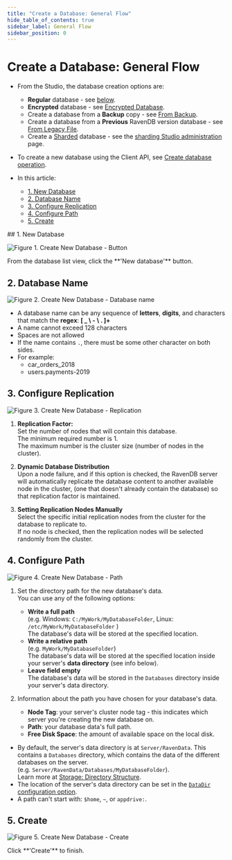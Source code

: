 ```yaml
---
title: "Create a Database: General Flow"
hide_table_of_contents: true
sidebar_label: General Flow
sidebar_position: 0
---
```



# Create a Database: General Flow
<Admonition type="note" title="">

* From the Studio, the database creation options are:  
  * **Regular** database - see [below](../../../studio/database/create-new-database/general-flow.mdx#1-new-database).  
  * **Encrypted** database - see [Encrypted Database](../../../studio/database/create-new-database/encrypted.mdx).  
  * Create a database from a **Backup** copy - see [From Backup](../../../studio/database/create-new-database/from-backup.mdx).  
  * Create a database from a **Previous** RavenDB version database - see [From Legacy File](../../../studio/database/create-new-database/from-legacy-files.mdx).  
  * Create a [Sharded](../../../sharding/overview.mdx) database - 
    see the [sharding Studio administration](../../../sharding/administration/studio-admin.mdx#creating-a-sharded-database) page.  

* To create a new database using the Client API, see [Create database operation](../../../client-api/operations/server-wide/create-database.mdx).
* In this article:  
  * [1. New Database](../../../studio/database/create-new-database/general-flow.mdx#1-new-database)  
  * [2. Database Name](../../../studio/database/create-new-database/general-flow.mdx#2-database-name)  
  * [3. Configure Replication](../../../studio/database/create-new-database/general-flow.mdx#3-configure-replication)  
  * [4. Configure Path](../../../studio/database/create-new-database/general-flow.mdx#4-configure-path)  
  * [5. Create](../../../studio/database/create-new-database/general-flow.mdx#5-create)

</Admonition>
## 1. New Database

![Figure 1. Create New Database - Button](./assets/new-database-general-1.png)

<Admonition type="note" title="">
From the database list view, click the **'New database'** button.  
</Admonition>


## 2. Database Name

![Figure 2. Create New Database - Database name](./assets/new-database-general-2.png)

<Admonition type="note" title="">

* A database name can be any sequence of **letters**, **digits**, and characters that match the **regex**: **[ _ \ - \ . ]+**  
* A name cannot exceed 128 characters  
* Spaces are not allowed  
* If the name contains `.`, there must be some other character on both sides.  
* For example:  
  * car_orders_2018  
  * users.payments-2019  
</Admonition>


## 3. Configure Replication

![Figure 3. Create New Database - Replication](./assets/new-database-general-3.png)

<Admonition type="note" title="">

1. **Replication Factor:**  
   Set the number of nodes that will contain this database.   
   The minimum required number is 1.  
   The maximum number is the cluster size (number of nodes in the cluster).  

2. **Dynamic Database Distribution**  
   Upon a node failure, and if this option is checked, the RavenDB server will automatically replicate the database content to another available node in the cluster, 
   (one that doesn't already contain the database) so that replication factor is maintained.  

3. **Setting Replication Nodes Manually**  
   Select the specific initial replication nodes from the cluster for the database to replicate to.  
   If no node is checked, then the replication nodes will be selected randomly from the cluster.  
</Admonition>


## 4. Configure Path

![Figure 4. Create New Database - Path](./assets/new-database-general-4.png)

<Admonition type="note" title="">

1. Set the directory path for the new database's data.  
   You can use any of the following options:  
   * **Write a full path**  
     (e.g. Windows: `C:/MyWork/MyDatabaseFolder`, Linux: `/etc/MyWork/MyDatabaseFolder` )  
      The database's data will be stored at the specified location.  
   * **Write a relative path**  
     (e.g. `MyWork/MyDatabaseFolder`)  
     The database's data will be stored at the specified location inside your server's **data directory** (see info below).  
   * **Leave field empty**  
     The database's data will be stored in the `Databases` directory inside your server's data directory.  

2. Information about the path you have chosen for your database's data.  
   * **Node Tag**: your server's cluster node tag - this indicates which server you're creating the new 
   database on.  
   * **Path**: your database data's full path.  
   * **Free Disk Space**: the amount of available space on the local disk.  

<Admonition type="info" title="The Data Directory" id="the-data-directory" href="#the-data-directory">

* By default, the server's data directory is at `Server/RavenData`. This contains a `Databases` directory, 
which contains the data of the different databases on the server.  
  (e.g. `Server/RavenData/Databases/MyDatabaseFolder`).  
  Learn more at [Storage: Directory Structure](../../../server/storage/directory-structure.mdx).  
* The location of the server's data directory can be set in the [`DataDir` configuration option](../../../server/configuration/core-configuration.mdx#datadir).  
* A path can't start with: `$home`, `~`, or `appdrive:`.  

</Admonition>

</Admonition>



## 5. Create

![Figure 5. Create New Database - Create](./assets/new-database-general-5.png)

<Admonition type="note" title="">
Click **'Create'** to finish.  
</Admonition>


